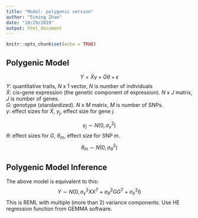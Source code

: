 ```yaml
---
title: "Model- polygenic version"
author: "Siming Zhao"
date: "10/29/2019"
output: html_document
---
```


```r
knitr::opts_chunk$set(echo = TRUE)
```

## Polygenic Model
 $$Y = \tilde{X}\gamma + G\theta + \epsilon$$
$Y$: quantitative traits, $N$ x 1 vector, $N$ is number of individuals  
$\tilde{X}$: cis-gene expression (the genetic component of expression). $N$ x $J$ matrix, $J$ is number of genes.  
$G$: genotype (standardized). $N$ x $M$ matrix, $M$ is number of SNPs.  
$\gamma$: effect sizes for $\tilde{X}$,  $\gamma_j$, effect size for gene $j$.  

$$ \gamma_j \sim N(0, \sigma_\gamma^2)$$
$\theta$: effect sizes for $G$,  $\theta_m$, effect size for SNP $m$.  
$$ \theta_m \sim N(0, \sigma_\theta^2)$$

## Polygenic Model Inference
The above model is equivalent to this: 
$$Y \sim N(0,\sigma_\gamma^2XX^T + \sigma_\theta^2GG^T + \sigma_e^2I) $$
This is REML with multiple (more than 2) variance components. Use HE regression function from GEMMA software.


